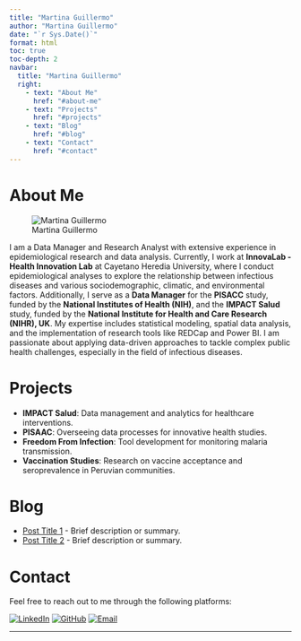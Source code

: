 ```yaml
---
title: "Martina Guillermo"
author: "Martina Guillermo"
date: "`r Sys.Date()`"
format: html
toc: true
toc-depth: 2
navbar:
  title: "Martina Guillermo"
  right:
    - text: "About Me"
      href: "#about-me"
    - text: "Projects"
      href: "#projects"
    - text: "Blog"
      href: "#blog"
    - text: "Contact"
      href: "#contact"
---
```


# About Me

![Martina Guillermo](pictures/IMG_6042_1.JPG)

I am a Data Manager and Research Analyst with extensive experience in epidemiological research and data analysis. Currently, I work at **InnovaLab - Health Innovation Lab** at Cayetano Heredia University, where I conduct epidemiological analyses to explore the relationship between infectious diseases and various sociodemographic, climatic, and environmental factors. Additionally, I serve as a **Data Manager** for the **PISACC** study, funded by the **National Institutes of Health (NIH)**, and the **IMPACT Salud** study, funded by the **National Institute for Health and Care Research (NIHR), UK**. My expertise includes statistical modeling, spatial data analysis, and the implementation of research tools like REDCap and Power BI. I am passionate about applying data-driven approaches to tackle complex public health challenges, especially in the field of infectious diseases.

# Projects

- **IMPACT Salud**: Data management and analytics for healthcare interventions.
- **PISAAC**: Overseeing data processes for innovative health studies.
- **Freedom From Infection**: Tool development for monitoring malaria transmission.
- **Vaccination Studies**: Research on vaccine acceptance and seroprevalence in Peruvian communities.

# Blog

- [Post Title 1](#) - Brief description or summary.
- [Post Title 2](#) - Brief description or summary.

# Contact

Feel free to reach out to me through the following platforms:

[![LinkedIn](https://img.shields.io/badge/LinkedIn-Martina%20Guillermo-blue)](https://linkedin.com/in/martinaguillermo)
[![GitHub](https://img.shields.io/badge/GitHub-Martina%20Guillermo-lightgrey)](https://github.com/MartinaGR)
[![Email](https://img.shields.io/badge/Email-drmartinagr%40gmail.com-red)](mailto:drmartinagr@gmail.com)

---

